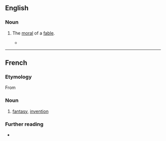 ==English==

===Noun===
{{en-noun|~}}

# {{lb|en|obsolete}} The [[moral]] of a [[fable]].
#* {{quote-book|lang=en|year=1969|author=Georges Perec, Gilbert Adair (translator)|title=A Void|passage=A crucial fact is that, my work advancing, what I'll find rising in priority isn't its initial point of application but its ongoing articulation for, if you think of it, communication (I might almost say 'communion') is ubiquitous, a signal coursing from this individual to that, from so-and-so to such-and-such, a two-way traffic in an idiom of transitivity or narrativity, fiction or imagination, '''affabulation''' or approbation, saga or song.}}

----

==French==

===Etymology===
From {{suffix|fr|affabuler|tion}}

===Noun===
{{fr-noun|f}}

# [[fantasy]], [[invention]]

===Further reading===
* {{R:TLFi}}